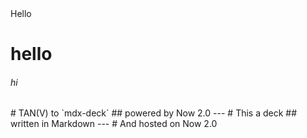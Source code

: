 <div>
 Hello
 <h1> hello</h1>
 <h6> hi </h6>
</div>
# TAN(V) to `mdx-deck`
## powered by Now 2.0 
---
# This a deck
## written in Markdown
---
# And hosted on Now 2.0

